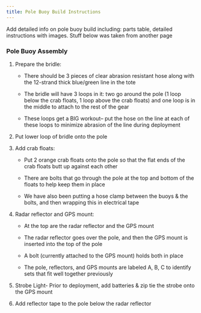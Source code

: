 ```yaml
---
title: Pole Buoy Build Instructions
---
```


Add detailed info on pole buoy build including: parts table, detailed instructions with images. Stuff below was taken from another page

### Pole Buoy Assembly

1.  Prepare the bridle:

    -   There should be 3 pieces of clear abrasion resistant hose along
        with the 12-strand thick blue/green line in the tote

    -   The bridle will have 3 loops in it: two go around the pole (1
        loop below the crab floats, 1 loop above the crab floats) and
        one loop is in the middle to attach to the rest of the gear

    -   These loops get a BIG workout-- put the hose on the line at each
        of these loops to minimize abrasion of the line during
        deployment

2.  Put lower loop of bridle onto the pole

3.  Add crab floats:

    -   Put 2 orange crab floats onto the pole so that the flat ends of
        the crab floats butt up against each other

    -   There are bolts that go through the pole at the top and bottom
        of the floats to help keep them in place

    -   We have also been putting a hose clamp between the buoys & the
        bolts, and then wrapping this in electrical tape

4.  Radar reflector and GPS mount:

    -   At the top are the radar reflector and the GPS mount

    -   The radar reflector goes over the pole, and then the GPS mount
        is inserted into the top of the pole

    -   A bolt (currently attached to the GPS mount) holds both in place

    -   The pole, reflectors, and GPS mounts are labeled A, B, C to
        identify sets that fit well together previously

5.  Strobe Light- Prior to deployment, add batteries & zip tie the
    strobe onto the GPS mount

6.  Add reflector tape to the pole below the radar reflector

